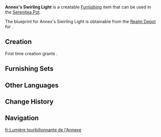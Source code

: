 {{Furnishing Infobox
|id             = 360505
|image          = Item Annex's Swirling Light.png
|category       = Decoration
|subcategory    = Ceiling Lamp
|quality        = 3
|adeptal_energy = 60
|load           = 460
|reduced_load   = 460
|description    = The standard chandelier set of the Illusory Annex consists of a large central main lamp and secondary lamps arranged in a circular fashion around it. It resembles an elegant floral crown, and the color, temperature, and lamp wick intensity create a comfortable atmosphere, resulting in soft overall lighting.<br>A opera singer once remarked that this lamp's brilliance was "akin to being underwater, gazing at the sunlight filtering through the clouds at three in the afternoon."<br>However, considering the age and diving skills of this performer, the reliability of such descriptions is an open question.
|blueprint      = Realm Depot
}}
'''Annex's Swirling Light''' is a creatable [[Furnishing]] item that can be used in the [[Serenitea Pot]].

The blueprint for Annex's Swirling Light is obtainable from the [[Realm Depot]] for {{Item|Realm Currency|24|x=160}}.

==Creation==
First time creation grants {{Item|Trust|24|x=60}}.
{{Recipe
|type = Creation
|time = 14h
|Iron Chunk = 6
|White Iron Chunk = 6
|sort = Iron Chunk;White Iron Chunk
}}

==Furnishing Sets==
{{Craft Usage|type=Furnishing Set}}

==Other Languages==
{{Other Languages
|en      = Annex's Swirling Light
|zhs     = 「别宫的旋流垂光」
|zhs_rm  = 
|zht     = 「別宮的旋流垂光」
|zht_rm  = 
|zh_tl   = 
|ja      = 「小宮殿の流転する光」
|ja_rm   = "Shoukyuuden no Ruten Suru Hikari"
|ja_tl   = 
|ko      = 「별궁의 회전하며 떨어지는 빛」
|ko_rm   = 
|ko_tl   = 
|es      = Lampalabro del Palacete fantástico
|es_tl   = Fantastic Mansion Chandelier Lamp
|fr      = Lumière tourbillonnante de l'Annexe
|fr_tl   = Annex's Swirling Light
|ru      = Дворцовые вихри света
|ru_tl   = 
|th      = "โคมไฟระย้าของวิหาร"
|th_rm   = 
|th_tl   = 
|vi      = Ánh Đèn Xoay Biệt Thự
|vi_tl   = 
|de      = „Schimmernder Lichtwirbel des äußeren Palasts“
|de_tl   = "Shimmering Light Swirl of the Outer Palace"
|id      = Lampu Melengkung Istana
|id_tl   = Palace's Curved Light
|pt      = Luz Reluzente do Anexo
|pt_tl   = 
|tr      = Ek Binanın Dönen Işığı
|tr_tl   = 
|it      = Luci a spirale della dépendance
|it_tl   = 
}}

==Change History==
{{Change History|4.3}}

==Navigation==
{{Furnishing Navbox|interior}}

[[fr:Lumière tourbillonnante de l'Annexe]]